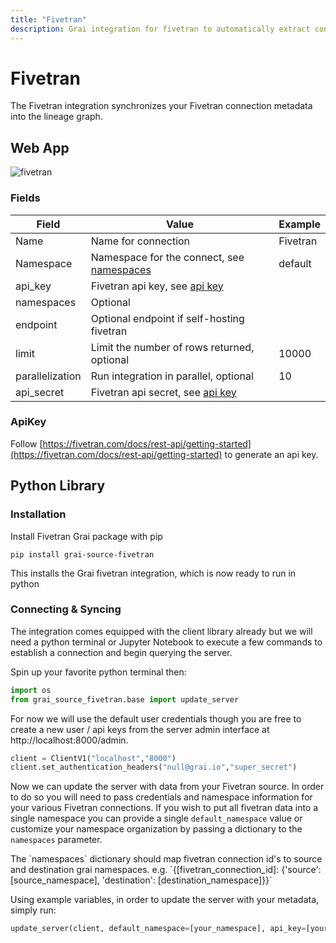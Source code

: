 ```yaml
---
title: "Fivetran"
description: Grai integration for fivetran to automatically extract connection metadata.
---
```



# Fivetran

The Fivetran integration synchronizes your Fivetran connection metadata into the lineage graph.

## Web App

![fivetran](./resources/webapp/fivetran.png)

### Fields

| Field           | Value                                                                 | Example  |
| --------------- | --------------------------------------------------------------------- | -------- |
| Name            | Name for connection                                                   | Fivetran |
| Namespace       | Namespace for the connect, see [namespaces](/core/concepts/namespace) | default  |
| api_key         | Fivetran api key, see [api key](#apikey)                              |          |
| namespaces      | Optional                                                              |          |
| endpoint        | Optional endpoint if self-hosting fivetran                            |          |
| limit           | Limit the number of rows returned, optional                           | 10000    |
| parallelization | Run integration in parallel, optional                                 | 10       |
| api_secret      | Fivetran api secret, see [api key](#apikey)                           |          |

### ApiKey

Follow [https://fivetran.com/docs/rest-api/getting-started](https://fivetran.com/docs/rest-api/getting-started) to generate an api key.

## Python Library

### Installation

Install Fivetran Grai package with pip

```shell
pip install grai-source-fivetran
```

This installs the Grai fivetran integration, which is now ready to run in python

### Connecting & Syncing

The integration comes equipped with the client library already but we will need a python terminal or Jupyter Notebook to execute a few commands to establish a connection and begin querying the server.

Spin up your favorite python terminal then:

```python
import os
from grai_source_fivetran.base import update_server
```

For now we will use the default user credentials though you are free to create a new user / api keys from the server admin interface at http://localhost:8000/admin.

```python
client = ClientV1("localhost","8000")
client.set_authentication_headers("null@grai.io","super_secret")
```

Now we can update the server with data from your Fivetran source.
In order to do so you will need to pass credentials and namespace information for your various Fivetran connections.
If you wish to put all fivetran data into a single namespace you can provide a single `default_namespace` value or customize your
namespace organization by passing a dictionary to the `namespaces` parameter.

<Callout type="info" emoji="ℹ️">
    The `namespaces` dictionary should map fivetran connection id's to source and destination grai namespaces.
    e.g. `{[fivetran_connection_id]: {'source': [source_namespace], 'destination': [destination_namespace]}}`
</Callout>

Using example variables, in order to update the server with your metadata, simply run:

```python
update_server(client, default_namespace=[your_namespace], api_key=[your_fivetran_api_key], api_secret=[your_fivetran_api_secret])
```
